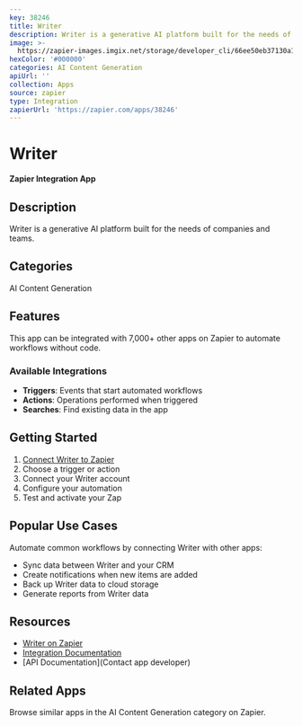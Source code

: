 ```yaml
---
key: 38246
title: Writer
description: Writer is a generative AI platform built for the needs of companies and teams.
image: >-
  https://zapier-images.imgix.net/storage/developer_cli/66ee50eb37130a159fe5cfcf8c3e0fc5_2.png?auto=format%2Ccompress&ixlib=python-3.0.0&q=50
hexColor: '#000000'
categories: AI Content Generation
apiUrl: ''
collection: Apps
source: zapier
type: Integration
zapierUrl: 'https://zapier.com/apps/38246'
---
```

# Writer

**Zapier Integration App**

## Description

Writer is a generative AI platform built for the needs of companies and teams.

## Categories

AI Content Generation

## Features

This app can be integrated with 7,000+ other apps on Zapier to automate workflows without code.

### Available Integrations

- **Triggers**: Events that start automated workflows
- **Actions**: Operations performed when triggered
- **Searches**: Find existing data in the app

## Getting Started

1. [Connect Writer to Zapier](https://zapier.com/apps/38246)
2. Choose a trigger or action
3. Connect your Writer account
4. Configure your automation
5. Test and activate your Zap

## Popular Use Cases

Automate common workflows by connecting Writer with other apps:

- Sync data between Writer and your CRM
- Create notifications when new items are added
- Back up Writer data to cloud storage
- Generate reports from Writer data

## Resources

- [Writer on Zapier](https://zapier.com/apps/38246)
- [Integration Documentation](https://zapier.com/apps/38246/integrations)
- [API Documentation](Contact app developer)

## Related Apps

Browse similar apps in the AI Content Generation category on Zapier.
